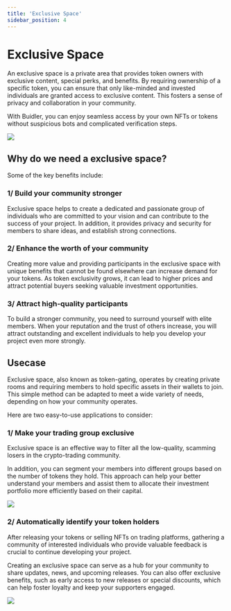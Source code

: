 ```yaml
---
title: 'Exclusive Space'
sidebar_position: 4
---
```


# Exclusive Space
An exclusive space is a private area that provides token owners with exclusive content, special perks, and benefits. By requiring ownership of a specific token, you can ensure that only like-minded and invested individuals are granted access to exclusive content. This fosters a sense of privacy and collaboration in your community.

With Buidler, you can enjoy seamless access by your own NFTs or tokens without suspicious bots and complicated verification steps.

<div class="desktop-screenshot">

![](../../static/img/general/exclusive-space/exclusive-space-feature.png)

</div>

## Why do we need a exclusive space?

Some of the key benefits include:

### 1/ Build your community stronger
Exclusive space helps to create a dedicated and passionate group of individuals who are committed to your vision and can contribute to the success of your project. In addition, it provides privacy and security for members to share ideas, and establish strong connections.

### 2/ Enhance the worth of your community
Creating more value and providing participants in the exclusive space with unique benefits that cannot be found elsewhere can increase demand for your tokens. As token exclusivity grows, it can lead to higher prices and attract potential buyers seeking valuable investment opportunities.

### 3/ Attract high-quality participants
To build a stronger community, you need to surround yourself with elite members. When your reputation and the trust of others increase, you will attract outstanding and excellent individuals to help you develop your project even more strongly.

## Usecase
Exclusive space, also known as token-gating, operates by creating private rooms and requiring members to hold specific assets in their wallets to join. This simple method can be adapted to meet a wide variety of needs, depending on how your community operates. 

Here are two easy-to-use applications to consider:

### 1/ Make your trading group exclusive

Exclusive space is an effective way to filter all the low-quality, scamming losers in the crypto-trading community.

In addition, you can segment your members into different groups based on the number of tokens they hold. This approach can help your better understand your members and assist them to allocate their investment portfolio more efficiently based on their capital.

![](../../static/img/general/exclusive-space/exclusive-space-trading.png)

### 2/ Automatically identify your token holders

After releasing your tokens or selling NFTs on trading platforms, gathering a community of interested individuals who provide valuable feedback is crucial to continue developing your project.

Creating an exclusive space can serve as a hub for your community to share updates, news, and upcoming releases. You can also offer exclusive benefits, such as early access to new releases or special discounts, which can help foster loyalty and keep your supporters engaged.

![](../../static/img/general/exclusive-space/exclusive-space-nft-holders.png)

